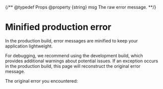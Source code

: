 {/**
@typedef Props
@property {string} msg The raw error message.
**/}


# Minified production error

In the production build, error messages are minified to keep your application lightweight.

For debugging, we recommend using the development build, which provides additional warnings about potential issues. If an exception occurs in the production build, this page will reconstruct the original error message.

The original error you encountered:

<ErrorDisplay msg={props.msg} />
